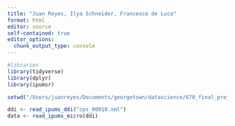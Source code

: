 ```yaml
---
title: "Juan Reyes, Ilya Schneider, Francesco de Luca"
format: html
editor: source
self-contained: true
editor_options: 
  chunk_output_type: console
---
```

``` r

#libraries 
library(tidyverse)
library(dplyr)
library(ipumsr)

```

``` r
setwd("/Users/juanreyes/Documents/georgetown/datascience/670_final_project/data")
```

``` r
ddi <- read_ipums_ddi("cps_00010.xml")
data <- read_ipums_micro(ddi)

```


